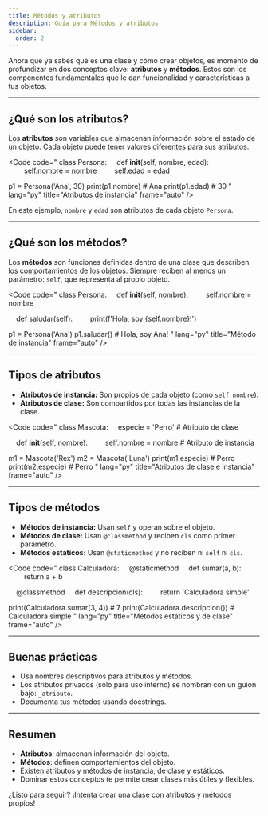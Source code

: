 ```yaml
---
title: Métodos y atributos
description: Guía para Métodos y atributos
sidebar:
  order: 2
---
```



Ahora que ya sabes qué es una clase y cómo crear objetos, es momento de profundizar en dos conceptos clave: **atributos** y **métodos**. Estos son los componentes fundamentales que le dan funcionalidad y características a tus objetos.

---

## ¿Qué son los atributos?

Los **atributos** son variables que almacenan información sobre el estado de un objeto. Cada objeto puede tener valores diferentes para sus atributos.

<Code
code="
class Persona:
&nbsp;&nbsp;&nbsp;&nbsp;def __init__(self, nombre, edad):
&nbsp;&nbsp;&nbsp;&nbsp;&nbsp;&nbsp;&nbsp;&nbsp;self.nombre = nombre
&nbsp;&nbsp;&nbsp;&nbsp;&nbsp;&nbsp;&nbsp;&nbsp;self.edad = edad

p1 = Persona('Ana', 30)
print(p1.nombre)  # Ana
print(p1.edad)    # 30
"
lang="py"
title="Atributos de instancia"
frame="auto"
/>

En este ejemplo, `nombre` y `edad` son atributos de cada objeto `Persona`.

---

## ¿Qué son los métodos?

Los **métodos** son funciones definidas dentro de una clase que describen los comportamientos de los objetos. Siempre reciben al menos un parámetro: `self`, que representa al propio objeto.

<Code
code="
class Persona:
&nbsp;&nbsp;&nbsp;&nbsp;def __init__(self, nombre):
&nbsp;&nbsp;&nbsp;&nbsp;&nbsp;&nbsp;&nbsp;&nbsp;self.nombre = nombre

&nbsp;&nbsp;&nbsp;&nbsp;def saludar(self):
&nbsp;&nbsp;&nbsp;&nbsp;&nbsp;&nbsp;&nbsp;&nbsp;print(f'Hola, soy {self.nombre}!')

p1 = Persona('Ana')
p1.saludar()  # Hola, soy Ana!
"
lang="py"
title="Método de instancia"
frame="auto"
/>

---

## Tipos de atributos

- **Atributos de instancia:** Son propios de cada objeto (como `self.nombre`).
- **Atributos de clase:** Son compartidos por todas las instancias de la clase.

<Code
code="
class Mascota:
&nbsp;&nbsp;&nbsp;&nbsp;especie = 'Perro'  # Atributo de clase

&nbsp;&nbsp;&nbsp;&nbsp;def __init__(self, nombre):
&nbsp;&nbsp;&nbsp;&nbsp;&nbsp;&nbsp;&nbsp;&nbsp;self.nombre = nombre  # Atributo de instancia

m1 = Mascota('Rex')
m2 = Mascota('Luna')
print(m1.especie)  # Perro
print(m2.especie)  # Perro
"
lang="py"
title="Atributos de clase e instancia"
frame="auto"
/>

---

## Tipos de métodos

- **Métodos de instancia:** Usan `self` y operan sobre el objeto.
- **Métodos de clase:** Usan `@classmethod` y reciben `cls` como primer parámetro.
- **Métodos estáticos:** Usan `@staticmethod` y no reciben ni `self` ni `cls`.

<Code
code="
class Calculadora:
&nbsp;&nbsp;&nbsp;&nbsp;@staticmethod
&nbsp;&nbsp;&nbsp;&nbsp;def sumar(a, b):
&nbsp;&nbsp;&nbsp;&nbsp;&nbsp;&nbsp;&nbsp;&nbsp;return a + b

&nbsp;&nbsp;&nbsp;&nbsp;@classmethod
&nbsp;&nbsp;&nbsp;&nbsp;def descripcion(cls):
&nbsp;&nbsp;&nbsp;&nbsp;&nbsp;&nbsp;&nbsp;&nbsp;return 'Calculadora simple'

print(Calculadora.sumar(3, 4))         # 7
print(Calculadora.descripcion())        # Calculadora simple
"
lang="py"
title="Métodos estáticos y de clase"
frame="auto"
/>

---

## Buenas prácticas

- Usa nombres descriptivos para atributos y métodos.
- Los atributos privados (solo para uso interno) se nombran con un guion bajo: `_atributo`.
- Documenta tus métodos usando docstrings.

---

## Resumen

- **Atributos**: almacenan información del objeto.
- **Métodos**: definen comportamientos del objeto.
- Existen atributos y métodos de instancia, de clase y estáticos.
- Dominar estos conceptos te permite crear clases más útiles y flexibles.

¿Listo para seguir? ¡Intenta crear una clase con atributos y métodos propios!
